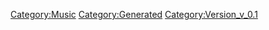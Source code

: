 {{Music
 |Name=一度だけの恋なら
 |ID=37
 |Cov=22
 |Cd=12
 |Nam=22
 |Div=22
 |Ma=2
 |SerieId=1
 |SerieLogoId=1
 |WavId=22
 |VariationId=10
 |Dsc=22
 |Strt=10
 |ValkyrieBattle=1
 |ValkyrieIntro=1
 |ValkyrieIntroSky=1
 |DivaSolo=1
 |DivaMulti=1
 |Exp=2
 |OfficialName=一度だけの恋なら
 |VocalName=ワルキューレ　美雲ΔJUNNA　フレイアΔ鈴木みのり<br />カナメΔ安野希世乃　レイナΔ東山奈央　マキナΔ西田望見
 |Description=作品：マクロスΔ<br /><br />歌手：ワルキューレ<br />　　　美雲ΔJUNNA　フレイアΔ鈴木みのり<br />　　　カナメΔ安野希世乃　レイナΔ東山奈央<br />　　　マキナΔ西田望見<br /><br />作詞：唐沢美帆、加藤裕介<br />作曲：加藤裕介
 |StoryTitle=「私は、好きな歌を歌いたい！」
 |StoryDesc=ワルキューレに憧れて、故郷を飛び出したフレイア。<br /><br />見事に夢を叶え、ワルキューレのメンバーとして<br />ヴァール症候群から多くの人を救う立場となった少女は、<br />ただ歌うことが好きだからという気持ちだけではなく、<br />いつしか歌うことの意味を考え始める。
 |BuyURL=https://recochoku.jp/song/S1003285196/
 |BannerId=4
 |AnmStoreURL=https://anime.dmkt-sp.jp/animestore/ci_pc?workId=20867
}}
[[Category:Music]]
[[Category:Generated]]
[[Category:Version_v_0.1]]
